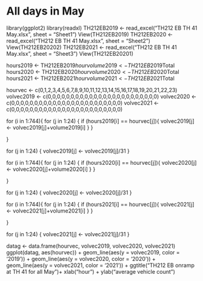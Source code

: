 # All days in May
library(ggplot2)
library(readxl)
TH212EB2019 <- read_excel("TH212 EB TH 41 May.xlsx", 
    sheet = "Sheet1")
View(TH212EB2019)
TH212EB2020 <- read_excel("TH212 EB TH 41 May.xlsx", 
    sheet = "Sheet2")
View(TH212EB20202)
TH212EB2021 <- read_excel("TH212 EB TH 41 May.xlsx", 
    sheet = "Sheet3")
View(TH212EB20201)

hours2019 <- TH212EB2019$hour
volume2019 <- TH212EB2019$Total
hours2020 <- TH212EB2020$hour
volume2020 <- TH212EB2020$Total
hours2021 <- TH212EB2021$hour
volume2021 <- TH212EB2021$Total

hourvec <- c(0,1,2,3,4,5,6,7,8,9,10,11,12,13,14,15,16,17,18,19,20,21,22,23)
volvec2019 <- c(0,0,0,0,0,0,0,0,0,0,0,0,0,0,0,0,0,0,0,0,0,0,0,0)
volvec2020 <- c(0,0,0,0,0,0,0,0,0,0,0,0,0,0,0,0,0,0,0,0,0,0,0,0)
volvec2021 <- c(0,0,0,0,0,0,0,0,0,0,0,0,0,0,0,0,0,0,0,0,0,0,0,0)


for (i in 1:744){
  for (j in 1:24) {
    if (hours2019[i] == hourvec[j]){
      volvec2019[j] <- volvec2019[j]+volume2019[i]
    }
  }
    
}

for (j in 1:24) {
  volvec2019[j] <- volvec2019[j]/31
}

for (i in 1:744){
  for (j in 1:24) {
    if (hours2020[i] == hourvec[j]){
      volvec2020[j] <- volvec2020[j]+volume2020[i]
    }
  }
    
}

for (j in 1:24) {
  volvec2020[j] <- volvec2020[j]/31
}

for (i in 1:744){
  for (j in 1:24) {
    if (hours2021[i] == hourvec[j]){
      volvec2021[j] <- volvec2021[j]+volume2021[i]
    }
  }
    
}

for (j in 1:24) {
  volvec2021[j] <- volvec2021[j]/31
}

datag <- data.frame(hourvec, volvec2019, volvec2020, volvec2021)
ggplot(datag, aes(hourvec)) + 
  geom_line(aes(y = volvec2019, color = '2019')) + 
  geom_line(aes(y = volvec2020, color = '2020')) +
  geom_line(aes(y = volvec2021, color = '2021')) +
  ggtitle("TH212 EB onramp at TH 41 for all May")+ xlab("hour") +
  ylab("average vehicle count")
  
